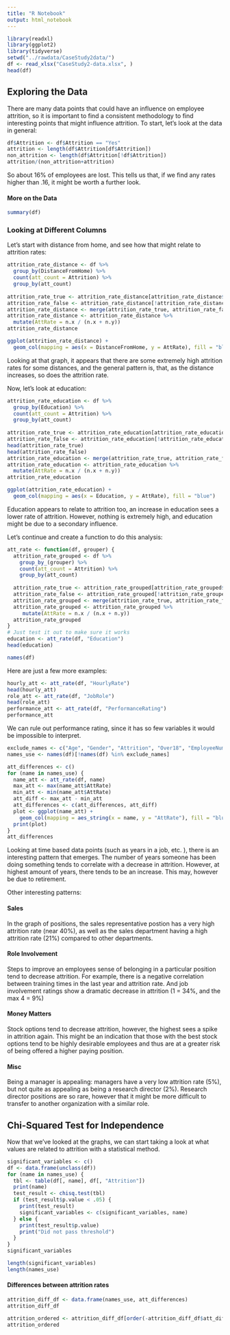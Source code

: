 ```yaml
---
title: "R Notebook"
output: html_notebook
---
```

```r
library(readxl)
library(ggplot2)
library(tidyverse)
setwd("../rawdata/CaseStudy2data/")
df <- read_xlsx("CaseStudy2-data.xlsx", )
head(df)
```
## Exploring the Data
There are many data points that could have an influence on employee attrition, so it is important to find a consistent methodology to find interesting points that might influence attrition. To start, let's look at the data in general:

```r
df$Attrition <- df$Attrition == "Yes"
attrition <- length(df$Attrition[df$Attrition])
non_attrition <- length(df$Attrition[!df$Attrition])
attrition/(non_attrition+attrition)
```
So about 16% of employees are lost. This tells us that, if we find any rates higher than .16, it might be worth a further look.

#### More on the Data

```r
summary(df)
```


### Looking at Different Columns

Let's start with distance from home, and see how that might relate to attrition rates:

```r
attrition_rate_distance <- df %>%
  group_by(DistanceFromHome) %>%
  count(att_count = Attrition) %>%
  group_by(att_count)
  
attrition_rate_true <- attrition_rate_distance[attrition_rate_distance$att_count,]
attrition_rate_false <- attrition_rate_distance[!attrition_rate_distance$att_count,]
attrition_rate_distance <- merge(attrition_rate_true, attrition_rate_false, by = "DistanceFromHome")
attrition_rate_distance <- attrition_rate_distance %>%
  mutate(AttRate = n.x / (n.x + n.y))
attrition_rate_distance
```

```r
ggplot(attrition_rate_distance) +
  geom_col(mapping = aes(x = DistanceFromHome, y = AttRate), fill = "blue")
```
Looking at that graph, it appears that there are some extremely high attrition rates for some distances, and the general pattern is, that, as the distance increases, so does the attrition rate.


Now, let's look at education:

```r
attrition_rate_education <- df %>%
  group_by(Education) %>%
  count(att_count = Attrition) %>%
  group_by(att_count)
  
attrition_rate_true <- attrition_rate_education[attrition_rate_education$att_count,]
attrition_rate_false <- attrition_rate_education[!attrition_rate_education$att_count,]
head(attrition_rate_true)
head(attrition_rate_false)
attrition_rate_education <- merge(attrition_rate_true, attrition_rate_false, by = "Education")
attrition_rate_education <- attrition_rate_education %>%
  mutate(AttRate = n.x / (n.x + n.y))
attrition_rate_education
```

```r
ggplot(attrition_rate_education) +
  geom_col(mapping = aes(x = Education, y = AttRate), fill = "blue")
```
Education appears to relate to attrition too, an increase in education sees a lower rate of attrition. However, nothing is extremely high, and education might be due to a secondary influence.

Let's continue and create a function to do this analysis:
```r
att_rate <- function(df, grouper) {
  attrition_rate_grouped <- df %>%
    group_by_(grouper) %>%
    count(att_count = Attrition) %>%
    group_by(att_count)
   
  attrition_rate_true <- attrition_rate_grouped[attrition_rate_grouped$att_count,]
  attrition_rate_false <- attrition_rate_grouped[!attrition_rate_grouped$att_count,]
  attrition_rate_grouped <- merge(attrition_rate_true, attrition_rate_false, by = grouper)
  attrition_rate_grouped <- attrition_rate_grouped %>%
     mutate(AttRate = n.x / (n.x + n.y))
  attrition_rate_grouped
}
# Just test it out to make sure it works
education <- att_rate(df, "Education")
head(education)
```

```r
names(df)
```
Here are just a few more examples:
```r
hourly_att <- att_rate(df, "HourlyRate")
head(hourly_att)
role_att <- att_rate(df, "JobRole")
head(role_att)
performance_att <- att_rate(df, "PerformanceRating")
performance_att
```
We can rule out performance rating, since it has so few variables it would be impossible to interpret.





```r
exclude_names <- c("Age", "Gender", "Attrition", "Over18", "EmployeeNumber", "EmployeeCount", "StandardHours")
names_use <- names(df)[!names(df) %in% exclude_names]

att_differences <- c()
for (name in names_use) {
  name_att <- att_rate(df, name)
  max_att <- max(name_att$AttRate)
  min_att <- min(name_att$AttRate)
  att_diff <- max_att - min_att
  att_differences <- c(att_differences, att_diff)
  plot <- ggplot(name_att) +
    geom_col(mapping = aes_string(x = name, y = "AttRate"), fill = "blue")
  print(plot)
}
att_differences
```

Looking at time based data points (such as years in a job, etc. ), there is an interesting pattern that emerges. The number of years someone has been doing something tends to correlate with a decrease in attrition. However, at highest amount of years, there tends to be an increase. This may, however be due to retirement.

Other interesting patterns:

#### Sales
In the graph of positions, the sales representative postion has a very high attrition rate (near 40%), as well as the sales department having a high attrition rate (21%) compared to other departments.

#### Role Involvement
Steps to improve an employees sense of belonging in a particular position tend to decrease attrition. For example, there is a negative correlation between training times in the last year and attrition rate. And job involvement ratings show a dramatic decrease in attrition (1 = 34%, and the max 4 = 9%)

#### Money Matters
Stock options tend to decrease attrition, however, the highest sees a spike in attrition again. This might be an indication that those with the best stock options tend to be highly desirable employees and thus are at a greater risk of being offered a higher paying position.

#### Misc
Being a manager is appealing: managers have a very low attrition rate (5%), but not quite as appealing as being a research director (2%). Research director positions are so rare, however that it might be more difficult to transfer to another organization with a similar role.

## Chi-Squared Test for Independence
Now that we've looked at the graphs, we can start taking a look at what values are related to attrition with a statistical method.

```r
significant_variables <- c()
df <- data.frame(unclass(df))
for (name in names_use) {
  tbl <- table(df[, name], df[, "Attrition"])
  print(name)
  test_result <- chisq.test(tbl) 
  if (test_result$p.value < .05) {
    print(test_result)
    significant_variables <- c(significant_variables, name)
  } else {
    print(test_result$p.value)
    print("Did not pass threshold")
  }
}
significant_variables
```

```r
length(significant_variables)
length(names_use)
```

#### Differences between attrition rates
```r
attrition_diff_df <- data.frame(names_use, att_differences)
attrition_diff_df
```
```r
attrition_ordered <- attrition_diff_df[order(-attrition_diff_df$att_differences),]
attrition_ordered
```



